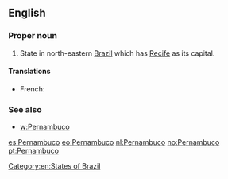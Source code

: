 ==English==

===Proper noun===
{{en-proper noun}}

# State in north-eastern [[Brazil]] which has [[Recife]] as its capital.

====Translations====
{{trans-top|state}}
* French: {{t|fr|Pernambouc}}
{{trans-mid}}
{{trans-bottom}}

===See also===
* [[w:Pernambuco]]

[[Category:en:States of Brazil]]

[[es:Pernambuco]]
[[eo:Pernambuco]]
[[nl:Pernambuco]]
[[no:Pernambuco]]
[[pt:Pernambuco]]